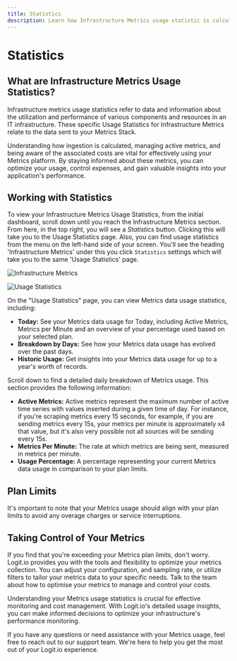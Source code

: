 ```yaml
---
title: Statistics
description: Learn how Infrastructure Metrics usage statistic is calculated in Logit.io
---
```


# Statistics

## What are Infrastructure Metrics Usage Statistics?

Infrastructure metrics usage statistics refer to data and information 
about the utilization and performance of various components and resources 
in an IT infrastructure. These specific Usage Statistics for 
Infrastructure Metrics relate to the data sent to your Metrics Stack. 

Understanding how ingestion is calculated, managing active metrics, and 
being aware of the associated costs are vital for effectively using your 
Metrics platform. By staying informed about these metrics, you can optimize 
your usage, control expenses, and gain valuable insights into your 
application's performance.

## Working with  Statistics

To view your Infrastructure Metrics Usage Statistics, from the initial dashboard, 
scroll down until you reach the Infrastructure Metrics section. From here, in 
the top right, you will see a _Statistics_ button. Clicking this will take 
you to the Usage Statistics page. Also, you can find usage statistics from 
the menu on the left-hand side of your screen. You'll see the heading 
'Infrastructure Metrics' under this you click `Statistics` settings which will 
take you to the same 'Usage Statistics' page.

![Infrastructure Metrics](@/images/help/infrastructure-metrics/infrastructure-metrics(1).png)

![Usage Statistics](@/images/help/infrastructure-metrics/usage-statistics.png)

On the "Usage Statistics" page, you can view Metrics data usage statistics, including:
- **Today:** See your Metrics data usage for Today, including Active Metrics, Metrics per Minute and an overview of your percentage used based on your selected plan.
- **Breakdown by Days:** See how your Metrics data usage has evolved over the past days.
- **Historic Usage:** Get insights into your Metrics data usage for up to a year's worth of records.

Scroll down to find a detailed daily breakdown of Metrics usage. This section provides the following information:
- **Active Metrics:**  Active metrics represent the maximum number of active time series with values inserted during a given time of day. For instance, if you're scraping metrics every 15 seconds, for example, if you are sending metrics every 15s, your metrics per minute is approximately x4 that value, but it's also very possible not all sources will be sending every 15s.
- **Metrics Per Minute:** The rate at which metrics are being sent, measured in metrics per minute.
- **Usage Percentage:** A percentage representing your current Metrics data usage in comparison to your plan limits.

## Plan Limits

It's important to note that your Metrics usage should align with your plan 
limits to avoid any overage charges or service interruptions. 

## Taking Control of Your Metrics

If you find that you're exceeding your Metrics plan limits, don't worry. 
Logit.io provides you with the tools and flexibility to optimize your metrics 
collection. You can adjust your configuration, and sampling rate, or utilize 
filters to tailor your metrics data to your specific needs. Talk to the team 
about how to optimise your metrics to manage and control your costs.

Understanding your Metrics usage statistics is crucial for effective monitoring 
and cost management. With Logit.io's detailed usage insights, you can make 
informed decisions to optimize your infrastructure's performance monitoring.

If you have any questions or need assistance with your Metrics usage, feel free 
to reach out to our support team. We're here to help you get the most out of 
your Logit.io experience.